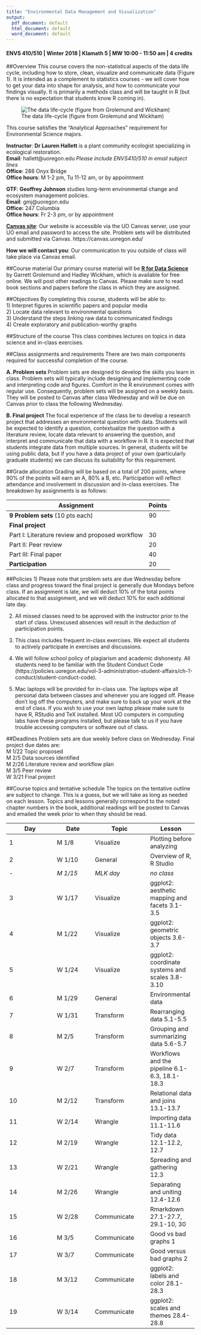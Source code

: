 ```yaml
---
title: "Environmental Data Management and Visualization"
output:
  pdf_document: default
  html_document: default
  word_document: default
---
```

#### ENVS 410/510 | Winter 2018 | Klamath 5 | MW 10:00 - 11:50 am | 4 credits

##Overview
This course covers the non-statistical aspects of the data life cycle, including how to store, clean, visualize and communicate data (Figure 1). It is intended as a complement to statistics courses - we will cover how to get your data into shape for analysis, and how to communicate your findings visually. It is primarily a methods class and will be taught in R (but there is no expectation that students know R coming in).

![The data life-cycle (figure from Grolemund and Wickham)](data-science-explore.png)
 
This course satisfies the "Analytical Approaches" requirement for Environmental Science majors. 

**Instructor**: **Dr Lauren Hallett** is a plant community ecologist specializing in ecological restoration.  
**Email**: hallett@uoregon.edu *Please include ENVS410/510 in email subject lines*  
**Office**: 288 Onyx Bridge  
**Office hours**: M 1-2 pm, Tu 11-12 am, or by appointment 

**GTF**: **Geoffrey Johnson** studies long-term environmental change and ecosystem management policies.    
**Email**: gmj@uoregon.edu   
**Office:** 247 Columbia  
**Office hours**: Fr 2-3 pm, or by appointment  

[**Canvas site**](https://canvas.uoregon.edu/courses/103526): Our website is accessible via the UO Canvas server, use your UO email and password to access the site. Problem sets will be distributed and submitted via Canvas. https://canvas.uoregon.edu/

**How we will contact you**: Our communication to you outside of class will take place via Canvas email. 

##Course material
Our primary course material will be [**R for Data Science**](http://r4ds.had.co.nz/) by Garrett Grolemund and Hadley Wickham, which is available for free online. We will post other readings to Canvas. Please make sure to read book sections and papers before the class in which they are assigned. 

##Objectives
By completing this course, students will be able to:  
1) Interpret figures in scientific papers and popular media  
2) Locate data relevant to environmental questions  
3) Understand the steps linking raw data to communicated findings  
4) Create exploratory and publication-worthy graphs  

##Structure of the course
This class combines lectures on topics in data science and in-class exercises.

##Class assignments and requirements
There are two main components required for successful completion of the course.

**A. Problem sets** Problem sets are designed to develop the skills you learn in class. Problem sets will typically include designing and implementing code and interpreting code and figures. Comfort in the R environment comes with regular use. Consequently, problem sets will be assigned on a weekly basis. They will be posted to Canvas after class Wednesday and will be due on Canvas prior to class the following Wednesday.   

**B. Final project** The focal experience of the class be to develop a research project that addresses an environmental question with data. Students will be expected to identify a question, contextualize the question with a literature review, locate data relevant to answering the question, and interpret and communicate that data with a workflow in R. It is expected that students integrate data from multiple sources. In general, students will be using public data, but if you have a data project of your own (particularly graduate students) we can discuss its suitability for this requirement. 

##Grade allocation
Grading will be based on a total of 200 points, where 90% of the points will earn an A, 80% a B, etc. Participation will reflect attendance and involvement in discussion and in-class exercises. The breakdown by assignments is as follows: 

Assignment| Points  
---|---
**9 Problem sets** (10 pts each) | 90 
**Final project**|
Part I: Literature review and proposed workflow | 30 
Part II: Peer review | 20 
Part III: Final paper | 40 
**Participation** | 20 


##Policies
1) Please note that problem sets are due Wednesday before class and progress toward the final project is generally due Mondays before class. If an assignment is late, we will deduct 10% of the total points allocated to that assignment, and we will deduct 10% for each additional late day.

2) All missed classes need to be approved with the instructor prior to the start of class. Unexcused absences will result in the deduction of participation points. 

3) This class includes frequent in-class exercises. We expect all students to actively participate in exercises and discussions. 

4) We will follow school policy of plagiarism and academic dishonesty. All students need to be familiar with the Student Conduct Code (https://policies.uoregon.edu/vol-3-administration-student-affairs/ch-1-conduct/student-conduct-code).

5) Mac laptops will be provided for in-class use. The laptops wipe all personal data between classes and whenever you are logged off. Please don't log off the computers, and make sure to back up your work at the end of class. If you wish to use your own laptop please make sure to have R, RStudio and TeX installed. Most UO computers in computing labs have these programs installed, but please talk to us if you have trouble accessing computers or software out of class.

##Deadlines
Problem sets are due weekly before class on Wednesday. Final project due dates are:  
M 1/22 Topic proposed  
M 2/5 Data sources identified  
M 2/26 Literature review and workflow plan  
M 3/5 Peer review  
W 3/21 Final project  

##Course topics and tentative schedule
The topics on the tentative outline are subject to change. This is a guess, but we will take as long as needed on each lesson. Topics and lessons generally correspond to the noted chapter numbers in the book, additional readings will be posted to Canvas and emailed the week prior to when they should be read. 

Day | Date | Topic | Lesson 
------|-----|-------|------
1 | M 1/8 | Visualize | Plotting before analyzing 
2 | W 1/10 | General   | Overview of R, R Studio 
-  | *M 1/15* | *MLK day* | *no class*  
3 | W 1/17 | Visualize | ggplot2: aesthetic mapping and facets 3.1-3.5
4 | M 1/22 | Visualize | ggplot2: geometric objects 3.6-3.7 
5 | W 1/24 | Visualize | ggplot2: coordinate systems and scales 3.8-3.10
6 | M 1/29 | General | Environmental data 
7 | W 1/31 | Transform | Rearranging data 5.1-5.5 
8 | M 2/5 | Transform | Grouping and summarizing data 5.6-5.7  
9 | W 2/7 | Transform | Workflows and the pipeline 6.1-6.3, 18.1-18.3
10 | M 2/12 | Transform | Relational data and joins 13.1-13.7
11 | W 2/14 | Wrangle | Importing data 11.1-11.6
12 | M 2/19 | Wrangle | Tidy data 12.1-12.2, 12.7
13 | W 2/21 | Wrangle | Spreading and gathering 12.3 
14 | M 2/26 | Wrangle | Separating and uniting 12.4-12.6
15 | W 2/28 | Communicate | Rmarkdown 27.1-27.7, 29.1-10, 30
16 | M 3/5 | Communicate | Good vs bad graphs 1 
17 | W 3/7 | Communicate | Good versus bad graphs 2 
18 | M 3/12 | Communicate | ggplot2: labels and color 28.1-28.3
19 | W 3/14 | Communicate | ggplot2: scales and themes 28.4-28.8



